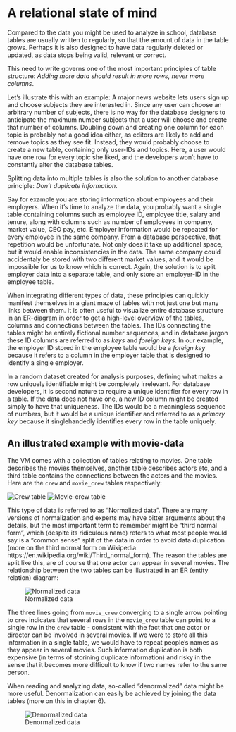 
# A relational state of mind

Compared to the data you might be used to analyze in school, database tables are usually written to regularly, so that the amount of data in the table grows. Perhaps it is also designed to have data regularly deleted or updated, as data stops being valid, relevant or correct.

This need to write governs one of the most important principles of table structure: *Adding more data should result in more rows, never more columns*.

Let's illustrate this with an example: A major news website lets users sign up and choose subjects they are interested in. Since any user can choose an arbitrary number of subjects, there is no way for the database designers to anticipate the maximum number subjects that a user will choose and create that number of columns. Doubling down and creating one column for each topic is probably not a good idea either, as editors are likely to add and remove topics as they see fit. Instead, they would probably choose to create a new table, containing only user-IDs and topics. Here, a user would have one row for every topic she liked, and the developers won't have to constantly alter the database tables.

Splitting data into multiple tables is also the solution to another database principle: *Don't duplicate information*.

Say for example you are storing information about employees and their employers. When it's time to analyze the data, you probably want a single table containing columns such as employee ID, employee title, salary and tenure, along with columns such as number of employees in company, market value, CEO pay, etc. Employer information would be repeated for every employee in the same company. From a database perspective, that repetition would be unfortunate. Not only does it take up additional space, but it would enable inconsistencies in the data. The same company could accidentaly be stored with two different market values, and it would be impossible for us to know which is correct. Again, the solution is to split employer data into a separate table, and only store an employer-ID in the employee table.

When integrating different types of data, these principles can quickly manifest themselves in a giant maze of tables with not just one but many links between them. It is often useful to visualize entire database structure in an ER-diagram in order to get a high-level overview of the tables, columns and connections between the tables. The IDs connecting the tables might be entirely fictional number sequences, and in database jargon these ID columns are referred to as *keys* and *foreign keys*. In our example, the employer ID stored in the employee table would be a *foreign key* because it refers to a column in the employer table that is designed to identify a single employer.

In a random dataset created for analysis purposes, defining what makes a row uniquely identifiable might be completely irrelevant. For database developers, it is second nature to require a unique identifier for every row in a table. If the data does not have one, a new ID column might be created simply to have that uniqueness. The IDs would be a meaningless sequence of numbers, but it would be a unique identifier and referred to as a *primary key* because it singlehandedly identifies every row in the table uniquely.


## An illustrated example with movie-data

The VM comes with a collection of tables relating to movies. One table describes the movies themselves, another table describes actors etc, and a third table contains the connections between the actors and the movies. Here are the `crew` and `movie_crew` tables respectively:


![Crew table](images/crew_data.png)
![Movie-crew table](images/movie_crew_data.png)

This type of data is referred to as "Normalized data". There are many versions of normalization and experts may have bitter arguments about the details, but the most important term to remember might be "third normal form", which (despite its ridiculous name) refers to what most people would say is a "common sense" split of the data in order to avoid data duplication (more on the third normal form on Wikipedia: https://en.wikipedia.org/wiki/Third_normal_form). The reason the tables are split like this, are of course that one actor can appear in several movies. The relationship between the two tables can be illustrated in an ER (entity relation) diagram:


![Normalized data](images/normalized_data.png)


The three lines going from `movie_crew` converging to a single arrow pointing to `crew` indicates that several rows in the `movie_crew` table can point to a single row in the `crew` table - consistent with the fact that one actor or director can be involved in several movies. If we were to store all this information in a single table, we would have to repeat people's names as they appear in several movies. Such information duplication is both expensive (in terms of storining duplicate information) and risky in the sense that it becomes more difficult to know if two names refer to the same person.

When reading and analyzing data, so-called "denormalized" data might be more useful. Denormalization can easily be achieved by joining the data tables (more on this in chapter 6).

![Denormalized data](images/denormalized_data.png)


